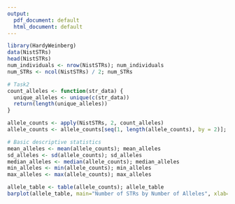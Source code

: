 ```yaml
---
output:
  pdf_document: default
  html_document: default
---
```

```r
library(HardyWeinberg)
data(NistSTRs)
head(NistSTRs)
num_individuals <- nrow(NistSTRs); num_individuals
num_STRs <- ncol(NistSTRs) / 2; num_STRs

```

```r
# Task2
count_alleles <- function(str_data) {
  unique_alleles <- unique(c(str_data))
  return(length(unique_alleles))
}

allele_counts <- apply(NistSTRs, 2, count_alleles)
allele_counts <- allele_counts[seq(1, length(allele_counts), by = 2)]; allele_counts

# Basic descriptive statistics
mean_alleles <- mean(allele_counts); mean_alleles
sd_alleles <- sd(allele_counts); sd_alleles
median_alleles <- median(allele_counts); median_alleles
min_alleles <- min(allele_counts); min_alleles
max_alleles <- max(allele_counts); max_alleles
```

```r
allele_table <- table(allele_counts); allele_table
barplot(allele_table, main="Number of STRs by Number of Alleles", xlab="Number of Alleles", ylab="Number of STRs")
```